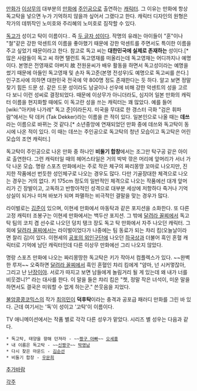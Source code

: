 [[만화가]] [[이상무]]의  대부분의 [[만화]]에 [[주인공]]으로 출연하는 [[캐릭터]]. 그 이유는 만화에 항상 독고탁을 넣으면 누가 기억하지 않을까 싶어서 그랬다고 한다. 캐릭터 디자인의 원형은 작가의 데뷔작인 노미호와 주리혜의 노미호로 짐작할 수 있다.  

[[독고]]가 성이고 탁이 이름이다.. 즉 [[복성|두 글자 성]]이다. 작명의 유래는 아이들이 "훈"이나 "철"같은 강한 악센트의 이름을 좋아했기 때문에 강한 악센트를 주면서도 특이한 이름을 주고 싶었기 때문이라고 한다. 참고로 독고 씨는 '''대한민국에 실제로 존재하는''' 성이다.[* 많은 사람들이 독고 씨 하면 탤런트 독고영재를 떠올리는데 독고영재는 어디까지나 예명이다. 본명은 전영재로 아버지 故 전원윤씨가 배우 활동을 하면서 독고성이라는 예명을 썼기 때문에  아들인 독고영재 및 손자 독고준(본명 전성우)도 예명으로 독고씨를 쓴다.] 인구조사에 의하면 대한민국 전국에 약 800명 정도 존재한다는 듯 하다. 알고 보면 정말 찾기 힘든 드문 성. 같은 드문 성이라도 남궁이나 선우에 비해 강한 악센트의 성을 고르다 보니 이런 성씨로 결정되었다. 때문에 이상무가 아니더라도, 심지어 일본 만화의 캐릭터 이름을 현지화할 때에도 이 독고란 성을 쓰는 캐릭터는 꽤 많았다. 예를 들어 [wiki:"아키바 나가레" 독고 준]이라든지. 미국을 무대로 한 갱스터 극화 "검은 휘파람"에서는 탁 데커 (Tak Dekker)라는 이름을 쓴 적이 있다. 일본인으로 나올 때는 '''데쓰'''라는 이름으로 바뀌는 것 같다.[* 소년중앙에 연재되었던 만화 중에 데쓰와 독고탁이 동시에 나온 적이 있다. 이 때는 데쓰는 주인공으로 독고탁의 청년 모습이고 독고탁은 어린 모습의 조연 캐릭터.]

독고탁이 주인공으로 나온 만화 중 하나인 '''비둘기 합창'''에서는 조그만 탁구공 같은 아이로 출연한다. 그런 캐릭터일 때의 헤어스타일은 거의 박박 깎은 머리에 앞머리가 서너 가닥 나온 모습. 명랑 스포츠 만화에서는 주로 작은 체구의 짜리몽땅 꼬마로 나오지만, 진지한 작품에선 번듯한 성인체구로 나오는 경우도 많다. 다만 기골장대한 체격으로 나오는 경우는 거의 없다. 키 175cm 정도의 일반적인 체격으로 나오는 작품에선 대개 앞머리가 긴 장발이고, 고독하고 반항아적인 성격으로 대부분 세상에 저항하다 죽거나 기억상실이 되거나 미쳐 바보가 되며 파멸하는 비극적인 결말을 맞는 경우가 많다.

라이벌로는 [[김준]]이 있으며, 이현세 만화에서 마동탁과 같은 포지션을 소화한다. 또 다른 고정 캐릭터 조봉구는 이현세 만화에서는 백두산 포지션. 그 밖에 [[달려라 꼴찌]]에서 독고탁 팀의 코치 겸 선수로 나오던 덩치 탱크 장도 독고 탁 만화에서 자주 나오던 캐릭터. 그 외에 [[달려라 꼴찌]]에서는 라이벌이었다가 나중에는 팀 동료가 되는 챠리 킴(오늘날이라면 찰리 김)이 있다. 이현세의 [[공포의 외인구단]]에 나오던 [[하국상]]과 더불어 흑인 혼혈 캐릭터로 기억에 남던 캐릭터인데 다른 이상무 만화에선 그리 나오지 않았다.

명랑 스포츠 만화에 나오는 짜리몽땅한 독고탁은 키가 작아서 컴플렉스가 있다. ~~완벽한 루저~~ 오죽하면 [[달려라 꼴찌]]에서 흑인 혼혈인 챠리 킴에게 "얌마, 넌 시커멓잖아, 그리고 난 [[루저|난장이]]야. 서로가 따지고 보면 남들에게 놀림거리 될 게 있는데 왜 내가 너를 비웃겠니?" 라는 대사를 한다. 이 말을 들은 챠리 킴은 "쳇, 정말 작은 녀석이, 미운 말을 하면서도 결국은 미워할 수 없게 하는군." 쓴웃음을 지었다.

[[불암콩콩코믹스]]의 작가 [[최의민]]이 '''덕후탁'''이라는 충격과 공포급 패러디 만화를 그린 바 있다. 근데 여기서는 '독'이 성이고 '고탁'이 이름이다.

TV 애니메이션에서는 작품 별로 각각 다른 성우가 맡았다. 시리즈 별 성우는 다음과 같다.
 * 독고탁, 태양을 향해 던져라 - ~~[[짱구 아빠]]~~ [[오세홍]]
 * 내 이름은 독고탁 - ~~[[신짱구]]~~ [[박영남]]
 * 다시 찾은 마운드 - [[김순선]]
 * 비둘기 합창 - [[우문희]] 

[[추가바람]]

[[각주]]
